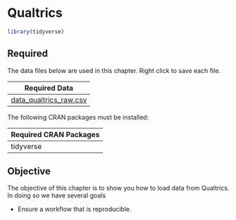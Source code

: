 # Qualtrics

```r
library(tidyverse)
```

## Required

The data files below are used in this chapter. Right click to save each file.

| Required Data |
|-------------------|
|[data_qualtrics_raw.csv](data_qualtrics_raw.csv)   |


The following CRAN packages must be installed:

| Required CRAN Packages |
|-------------------|
|tidyverse          |


## Objective

The objective of this chapter is to show you how to load data from Qualtrics. In doing so we have several goals

* Ensure a workflow that is reproducible. 



